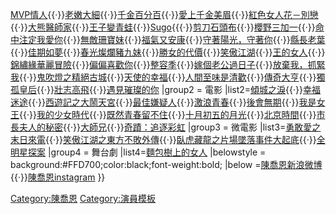 {{Navbox
|name  = 陳喬恩
|title = [[陳喬恩]]影視作品
|titlestyle = background: #FFD700
|groupstyle = background: #FFE34D
|group1 = 電視剧
|list1=[[薰衣草 (電視劇)|薰衣草]]{{·}}[[MVP情人]]{{·}}[[老嫩大細]]{{·}}[[千金百分百]]{{·}}[[愛上千金美眉]]{{·}}[[紅色女人花－別戀]]{{·}}[[大熊醫師家]]{{·}}[[王子變青蛙]]{{·}}[[Sugo]]{{{·}}[[剪刀石頭布 (電視影集)|剪刀石頭布]]{{·}}[[櫻野三加一]]{{·}}[[命中注定我愛你]]{{·}}[[無敵珊寶妹]]{{·}}[[福氣又安康]]{{·}}[[守著陽光，守著你]]{{·}}[[縣長老葉]]{{·}}[[佳期如夢]]{{·}}[[春光燦爛豬九妹]]{{·}}[[勝女的代價]]{{·}}[[笑傲江湖 (2013年電視劇)|笑傲江湖]]{{·}}[[王的女人 (中國電視劇)|王的女人]]{{·}}[[錦繡緣華麗冒險]]{{·}}[[偏偏喜歡你 (電視劇)|偏偏喜歡你]]{{·}}[[整容季 (網路劇)|整容季]]{{·}}[[嫁個老公過日子]]{{·}}[[放棄我，抓緊我]]{{·}}[[鬼吹燈之精絕古城]]{{·}}[[天使的幸福]]{{·}}[[人間至味是清歡]]{{·}}[[傳奇大亨]]{{·}}[[獨孤皇后 (電視劇)|獨孤皇后]]{{·}}[[壯志高飛]]{{·}}[[遇見璀璨的你]]
|group2 = 電影
|list2=[[傾城之淚]]{{·}}[[幸福迷途]]{{·}}[[大鬧天宮 (2014年電影)|西遊記之大鬧天宮]]{{·}}[[最佳嫌疑人]]{{·}}[[激浪青春]]{{·}}[[後會無期]]{{·}}[[我是女王]]{{·}}[[我的少女時代]]{{·}}[[既然青春留不住]]{{·}}[[十月初五的月光 (電影)|十月初五的月光]]{{·}}[[北京時間 (電影)|北京時間]]{{·}}[[市長夫人的秘密]]{{·}}[[大師兄 (電影)|大師兄]]{{·}}[[奇蹟：追逐彩虹]]
|group3 = 微電影
|list3=[[勇敢愛之末日來電]]{{·}}[[笑傲江湖Online#微電影|笑傲江湖之東方不敗外傳]]{{·}}[[臥虎藏龍之片場墜落事件大起底]]{{·}}[[全明星探案]]
|group4 = 舞台劇
|list4=[[麵包樹上的女人 (舞台劇)|麵包樹上的女人]]
|belowstyle = background:#FFD700;color:black;font-weight:bold;
|below =[http://weibo.com/chenchiaoen 陳喬恩新浪微博]{{·}}[https://www.instagram.com/iam_joechen 陳喬恩instagram]
}}
<noinclude>
[[Category:陳喬恩]]
[[Category:演員模板]]
</noinclude>